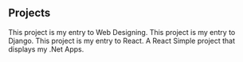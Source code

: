 ## Projects

<ProjectCard title="FCIM" link="http://www.fcim.in/" bg="linear-gradient(90deg, rgba(81,77,106,1) 0%, rgba(116,230,209,1) 100%, rgba(228,96,181,0.9925012241224614) 100%)">
This project is my entry to Web Designing.
</ProjectCard>

<ProjectCard title="INVESTUI" link="http://159.89.171.160/" bg="linear-gradient(90deg, rgba(63,57,106,1) 0%, rgba(226,215,7,1) 100%)">
This project is my entry to Django.
</ProjectCard>

<ProjectCard title="Travel" link="https://travelfuel.netlify.app/" bg="linear-gradient(90deg, rgba(114,114,140,1) 0%, rgba(33,110,214,1) 100%)">
This project is my entry to React.
</ProjectCard>

<ProjectCard title=".Net Apps" link="https://netapps.netlify.app/" bg="linear-gradient(90deg, rgba(114,114,140,1) 0%, rgba(214,33,143,1) 100%)">
A React Simple project that displays my .Net Apps.
</ProjectCard>

